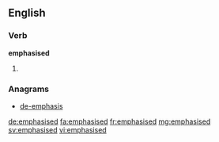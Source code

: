 ==English==

===Verb===
'''emphasised'''

# {{past of|emphasise}}

===Anagrams===
* [[de-emphasis#English|de-emphasis]]

[[de:emphasised]]
[[fa:emphasised]]
[[fr:emphasised]]
[[mg:emphasised]]
[[sv:emphasised]]
[[vi:emphasised]]